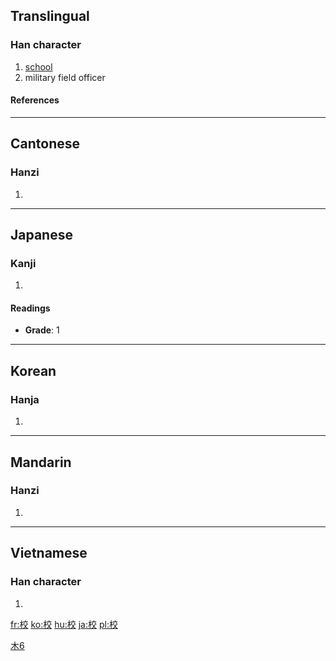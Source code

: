 ==Translingual==
===Han character===
{{Han char|rn=75|rad=木|as=06|sn=10|four=4094<sub>8</sub>|canj=木卜金大 (DYCK)}}
# [[school]]
# military field officer
====References====
{{Han ref|kx=0522.250|dkj=14713|dj=0910.270|hdz=21205.080|uh=6821|ud=26657|bh=AED5|bd=44757}}
----
==Cantonese==
===Hanzi===
{{yue-hanzi|jyut=|y=gaau3, haau6}}
# {{defn|Cantonese}}
----
==Japanese==
===Kanji===
{{ja-kanji|grade=|rs=木06}}
# {{defn|Japanese}}
====Readings====
{{ja-readings|on=[[こう]] (kō), [[きょう]] (kyō)|kun=[[かせ]] (kase), [[くらべる]] (kuraberu), [[かんがえる]] (kangaeru)}}

* '''Grade''': 1 [[Category:Grade 1 kanji|木6]]
----
==Korean==
===Hanja===
{{ko-hanja|hangeul=[[교]], [[효]]|eumhun=학교|rv=gyo, hyo|mr=kyo, hyo|y=kyo, hyo}}
# {{defn|Korean}}
----
==Mandarin==
===Hanzi===
{{cmn-hanzi|pin=[[xiào]] (xiao4)|wg=hsiao<sup>4</sup>}}
# {{defn|Mandarin}}
----
==Vietnamese==
===Han character===
{{vi-hantu|[[giáo]], [[hiệu]], [[hào]]}}
# {{defn|Vietnamese}}

[[fr:校]]
[[ko:校]]
[[hu:校]]
[[ja:校]]
[[pl:校]]